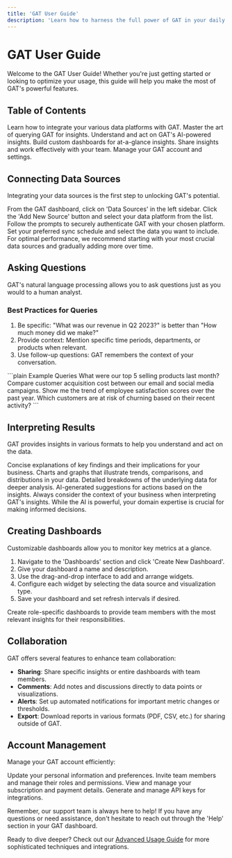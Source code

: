 ```yaml
---
title: 'GAT User Guide'
description: 'Learn how to harness the full power of GAT in your daily operations'
---
```


# GAT User Guide

Welcome to the GAT User Guide! Whether you're just getting started or looking to optimize your usage, this guide will help you make the most of GAT's powerful features.

## Table of Contents

<CardGroup cols={2}>
  <Card title="Connecting Data Sources" icon="plug" href="#connecting-data-sources">
    Learn how to integrate your various data platforms with GAT.
  </Card>
  <Card title="Asking Questions" icon="comment-question" href="#asking-questions">
    Master the art of querying GAT for insights.
  </Card>
  <Card title="Interpreting Results" icon="chart-network" href="#interpreting-results">
    Understand and act on GAT's AI-powered insights.
  </Card>
  <Card title="Creating Dashboards" icon="table-columns" href="#creating-dashboards">
    Build custom dashboards for at-a-glance insights.
  </Card>
  <Card title="Collaboration" icon="users" href="#collaboration">
    Share insights and work effectively with your team.
  </Card>
  <Card title="Account Management" icon="user-gear" href="#account-management">
    Manage your GAT account and settings.
  </Card>
</CardGroup>

## Connecting Data Sources

Integrating your data sources is the first step to unlocking GAT's potential.

<Steps>
  <Step title="Access Data Sources">
    From the GAT dashboard, click on 'Data Sources' in the left sidebar.
  </Step>
  <Step title="Add New Source">
    Click the 'Add New Source' button and select your data platform from the list.
  </Step>
  <Step title="Authenticate">
    Follow the prompts to securely authenticate GAT with your chosen platform.
  </Step>
  <Step title="Configure Sync">
    Set your preferred sync schedule and select the data you want to include.
  </Step>
</Steps>

<Tip>
For optimal performance, we recommend starting with your most crucial data sources and gradually adding more over time.
</Tip>

## Asking Questions

GAT's natural language processing allows you to ask questions just as you would to a human analyst.

### Best Practices for Queries

1. Be specific: "What was our revenue in Q2 2023?" is better than "How much money did we make?"
2. Provide context: Mention specific time periods, departments, or products when relevant.
3. Use follow-up questions: GAT remembers the context of your conversation.

<CodeGroup>
  ```plain Example Queries
  What were our top 5 selling products last month?
  Compare customer acquisition cost between our email and social media campaigns.
  Show me the trend of employee satisfaction scores over the past year.
  Which customers are at risk of churning based on their recent activity?
  ```
</CodeGroup>

## Interpreting Results

GAT provides insights in various formats to help you understand and act on the data.

<AccordionGroup>
  <Accordion title="Text Summaries">
    Concise explanations of key findings and their implications for your business.
  </Accordion>
  <Accordion title="Visualizations">
    Charts and graphs that illustrate trends, comparisons, and distributions in your data.
  </Accordion>
  <Accordion title="Data Tables">
    Detailed breakdowns of the underlying data for deeper analysis.
  </Accordion>
  <Accordion title="Recommendations">
    AI-generated suggestions for actions based on the insights.
  </Accordion>
</AccordionGroup>

<Check>
Always consider the context of your business when interpreting GAT's insights. While the AI is powerful, your domain expertise is crucial for making informed decisions.
</Check>

## Creating Dashboards

Customizable dashboards allow you to monitor key metrics at a glance.

1. Navigate to the 'Dashboards' section and click 'Create New Dashboard'.
2. Give your dashboard a name and description.
3. Use the drag-and-drop interface to add and arrange widgets.
4. Configure each widget by selecting the data source and visualization type.
5. Save your dashboard and set refresh intervals if desired.

<Tip>
Create role-specific dashboards to provide team members with the most relevant insights for their responsibilities.
</Tip>

## Collaboration

GAT offers several features to enhance team collaboration:

- **Sharing**: Share specific insights or entire dashboards with team members.
- **Comments**: Add notes and discussions directly to data points or visualizations.
- **Alerts**: Set up automated notifications for important metric changes or thresholds.
- **Export**: Download reports in various formats (PDF, CSV, etc.) for sharing outside of GAT.

## Account Management

Manage your GAT account efficiently:

<CardGroup cols={2}>
  <Card title="Profile Settings" icon="user-circle">
    Update your personal information and preferences.
  </Card>
  <Card title="Team Management" icon="users-gear">
    Invite team members and manage their roles and permissions.
  </Card>
  <Card title="Billing" icon="credit-card">
    View and manage your subscription and payment details.
  </Card>
  <Card title="API Keys" icon="key">
    Generate and manage API keys for integrations.
  </Card>
</CardGroup>

Remember, our support team is always here to help! If you have any questions or need assistance, don't hesitate to reach out through the 'Help' section in your GAT dashboard.

Ready to dive deeper? Check out our [Advanced Usage Guide](/advanced-usage) for more sophisticated techniques and integrations.